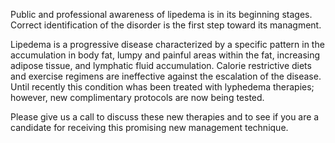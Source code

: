 
Public and professional awareness of lipedema is in its beginning stages. Correct identification of the disorder is the first step toward its managment.

Lipedema is a progressive disease characterized by a specific pattern in the accumulation in body fat, lumpy and painful areas within the fat, increasing adipose tissue, and lymphatic fluid accumulation. Calorie restrictive diets and exercise regimens are ineffective against the escalation of the disease.  Until recently this condition whas been treated with lyphedema therapies; however, new complimentary protocols are now being tested.

Please give us a call to discuss these new therapies and to see if you are a candidate for receiving this promising new management technique.
